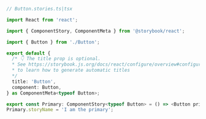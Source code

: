 ```ts
// Button.stories.ts|tsx

import React from 'react';

import { ComponentStory, ComponentMeta } from '@storybook/react';

import { Button } from './Button';

export default {
  /* 👇 The title prop is optional.
  * See https://storybook.js.org/docs/react/configure/overview#configure-story-loading
  * to learn how to generate automatic titles
  */
  title: 'Button',
  component: Button,
} as ComponentMeta<typeof Button>;

export const Primary: ComponentStory<typeof Button> = () => <Button primary label="Button"/>;
Primary.storyName = 'I am the primary';
```